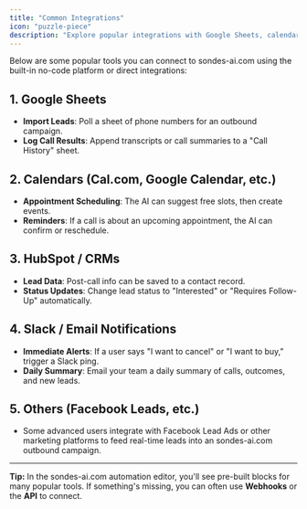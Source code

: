 ```yaml
---
title: "Common Integrations"
icon: "puzzle-piece"
description: "Explore popular integrations with Google Sheets, calendars, CRMs, and notification tools"
---
```


Below are some popular tools you can connect to sondes-ai.com using the built-in no-code platform or direct integrations:

## 1. Google Sheets

- **Import Leads**: Poll a sheet of phone numbers for an outbound campaign.
- **Log Call Results**: Append transcripts or call summaries to a "Call History" sheet.

## 2. Calendars (Cal.com, Google Calendar, etc.)

- **Appointment Scheduling**: The AI can suggest free slots, then create events.
- **Reminders**: If a call is about an upcoming appointment, the AI can confirm or reschedule.

## 3. HubSpot / CRMs

- **Lead Data**: Post-call info can be saved to a contact record.
- **Status Updates**: Change lead status to "Interested" or "Requires Follow-Up" automatically.

## 4. Slack / Email Notifications

- **Immediate Alerts**: If a user says "I want to cancel" or "I want to buy," trigger a Slack ping.
- **Daily Summary**: Email your team a daily summary of calls, outcomes, and new leads.

## 5. Others (Facebook Leads, etc.)

- Some advanced users integrate with Facebook Lead Ads or other marketing platforms to feed real-time leads into an sondes-ai.com outbound campaign.

---

**Tip:** In the sondes-ai.com automation editor, you'll see pre-built blocks for many popular tools. If something's missing, you can often use **Webhooks** or the **API** to connect.
